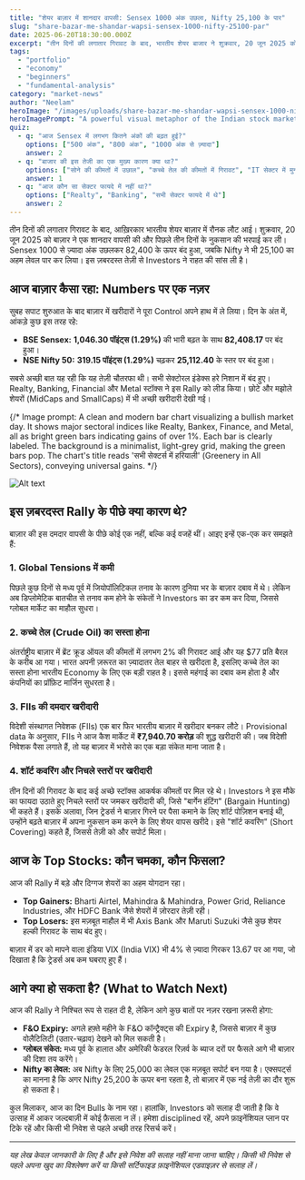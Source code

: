 ```yaml
---
title: "शेयर बाज़ार में शानदार वापसी: Sensex 1000 अंक उछला, Nifty 25,100 के पार"
slug: "share-bazar-me-shandar-wapsi-sensex-1000-nifty-25100-par"
date: 2025-06-20T18:30:00.000Z
excerpt: "तीन दिनों की लगातार गिरावट के बाद, भारतीय शेयर बाजार ने शुक्रवार, 20 जून 2025 को एक शानदार वापसी की। Sensex 1000 से ज़्यादा अंक उछलकर 82,400 के ऊपर बंद हुआ, जबकि Nifty ने भी 25,100 का अहम लेवल पार कर लिया। जानिए इस ज़बरदस्त तेज़ी के पीछे की मुख्य वजहें।"
tags:
  - "portfolio"
  - "economy"
  - "beginners"
  - "fundamental-analysis"
category: "market-news"
author: "Neelam"
heroImage: "/images/uploads/share-bazar-me-shandar-wapsi-sensex-1000-nifty-25100-par/hero-image.jpg"
heroImagePrompt: "A powerful visual metaphor of the Indian stock market's rebound. The BSE building on Dalal Street stands firm under a clearing sky, with dark storm clouds receding. A massive, glowing green bull charges forward, shattering a red bearish chart line. The atmosphere is dynamic and optimistic, capturing renewed investor confidence and a surge of positive energy. The image feels photorealistic with a dramatic, cinematic lighting style."
quiz:
  - q: "आज Sensex में लगभग कितने अंकों की बढ़त हुई?"
    options: ["500 अंक", "800 अंक", "1000 अंक से ज़्यादा"]
    answer: 2
  - q: "बाजार की इस तेजी का एक मुख्य कारण क्या था?"
    options: ["सोने की कीमतों में उछाल", "कच्चे तेल की कीमतों में गिरावट", "IT सेक्टर में मुनाफावसूली"]
    answer: 1
  - q: "आज कौन सा सेक्टर फायदे में नहीं था?"
    options: ["Realty", "Banking", "सभी सेक्टर फायदे में थे"]
    answer: 2
---
```


तीन दिनों की लगातार गिरावट के बाद, आख़िरकार भारतीय शेयर बाज़ार में रौनक लौट आई। शुक्रवार, 20 जून 2025 को बाज़ार ने एक शानदार वापसी की और पिछले तीन दिनों के नुकसान की भरपाई कर ली। Sensex 1000 से ज़्यादा अंक उछलकर 82,400 के ऊपर बंद हुआ, जबकि Nifty ने भी 25,100 का अहम लेवल पार कर लिया। इस ज़बरदस्त तेज़ी से Investors ने राहत की सांस ली है।

## आज बाज़ार कैसा रहा: Numbers पर एक नज़र

सुबह सपाट शुरुआत के बाद बाज़ार में खरीदारों ने पूरा Control अपने हाथ में ले लिया। दिन के अंत में, आंकड़े कुछ इस तरह रहे:

*   **BSE Sensex:** **1,046.30 पॉइंट्स (1.29%)** की भारी बढ़त के साथ **82,408.17** पर बंद हुआ।
*   **NSE Nifty 50:** **319.15 पॉइंट्स (1.29%)** चढ़कर **25,112.40** के स्तर पर बंद हुआ।

सबसे अच्छी बात यह रही कि यह तेज़ी चौतरफा थी। सभी सेक्टोरल इंडेक्स हरे निशान में बंद हुए। Realty, Banking, Financial और Metal स्टॉक्स ने इस Rally को लीड किया। छोटे और मझोले शेयरों (MidCaps and SmallCaps) में भी अच्छी खरीदारी देखी गई।

{/* Image prompt: A clean and modern bar chart visualizing a bullish market day. It shows major sectoral indices like Realty, Bankex, Finance, and Metal, all as bright green bars indicating gains of over 1%. Each bar is clearly labeled. The background is a minimalist, light-grey grid, making the green bars pop. The chart's title reads 'सभी सेक्टर्स में हरियाली' (Greenery in All Sectors), conveying universal gains. */}

![Alt text](/images/uploads/blog_content_hindi/share-bazar-me-shandar-wapsi-sensex-1000-nifty-25100-par/image-1.jpg)
## इस ज़बरदस्त Rally के पीछे क्या कारण थे?

बाज़ार की इस दमदार वापसी के पीछे कोई एक नहीं, बल्कि कई वजहें थीं। आइए इन्हें एक-एक कर समझते हैं:

### 1. Global Tensions में कमी
पिछले कुछ दिनों से मध्य पूर्व में जियोपॉलिटिकल तनाव के कारण दुनिया भर के बाज़ार दबाव में थे। लेकिन अब डिप्लोमेटिक बातचीत से तनाव कम होने के संकेतों ने Investors का डर कम कर दिया, जिससे ग्लोबल मार्केट का माहौल सुधरा।

### 2. कच्चे तेल (Crude Oil) का सस्ता होना
अंतर्राष्ट्रीय बाज़ार में ब्रेंट क्रूड ऑयल की कीमतों में लगभग 2% की गिरावट आई और यह $77 प्रति बैरल के करीब आ गया। भारत अपनी ज़रूरत का ज़्यादातर तेल बाहर से खरीदता है, इसलिए कच्चे तेल का सस्ता होना भारतीय Economy के लिए एक बड़ी राहत है। इससे महंगाई का दबाव कम होता है और कंपनियों का प्रॉफ़िट मार्जिन सुधरता है।

### 3. FIIs की दमदार खरीदारी
विदेशी संस्थागत निवेशक (FIIs) एक बार फिर भारतीय बाज़ार में खरीदार बनकर लौटे। Provisional data के अनुसार, FIIs ने आज कैश मार्केट में **₹7,940.70 करोड़** की शुद्ध खरीदारी की। जब विदेशी निवेशक पैसा लगाते हैं, तो यह बाज़ार में भरोसे का एक बड़ा संकेत माना जाता है।

### 4. शॉर्ट कवरिंग और निचले स्तरों पर खरीदारी
तीन दिनों की गिरावट के बाद कई अच्छे स्टॉक्स आकर्षक कीमतों पर मिल रहे थे। Investors ने इस मौके का फायदा उठाते हुए निचले स्तरों पर जमकर खरीदारी की, जिसे "बार्गेन हंटिंग" (Bargain Hunting) भी कहते हैं। इसके अलावा, जिन ट्रेडर्स ने बाज़ार गिरने पर पैसा कमाने के लिए शॉर्ट पोज़िशन बनाई थी, उन्होंने बढ़ते बाज़ार में अपना नुकसान कम करने के लिए शेयर वापस खरीदे। इसे "शॉर्ट कवरिंग" (Short Covering) कहते हैं, जिससे तेज़ी को और सपोर्ट मिला।

## आज के Top Stocks: कौन चमका, कौन फिसला?

आज की Rally में बड़े और दिग्गज शेयरों का अहम योगदान रहा।

*   **Top Gainers:** Bharti Airtel, Mahindra & Mahindra, Power Grid, Reliance Industries, और HDFC Bank जैसे शेयरों में ज़ोरदार तेज़ी रही।
*   **Top Losers:** इस मज़बूत माहौल में भी Axis Bank और Maruti Suzuki जैसे कुछ शेयर हल्की गिरावट के साथ बंद हुए।

बाज़ार में डर को मापने वाला इंडिया VIX (India VIX) भी 4% से ज़्यादा गिरकर 13.67 पर आ गया, जो दिखाता है कि ट्रेडर्स अब कम घबराए हुए हैं।

## आगे क्या हो सकता है? (What to Watch Next)

आज की Rally ने निश्चित रूप से राहत दी है, लेकिन आगे कुछ बातों पर नज़र रखना ज़रूरी होगा:

*   **F&O Expiry:** अगले हफ़्ते महीने के F&O कॉन्ट्रैक्ट्स की Expiry है, जिससे बाज़ार में कुछ वोलैटिलिटी (उतार-चढ़ाव) देखने को मिल सकती है।
*   **ग्लोबल संकेत:** मध्य पूर्व के हालात और अमेरिकी फेडरल रिज़र्व के ब्याज दरों पर फैसले आगे भी बाज़ार की दिशा तय करेंगे।
*   **Nifty का लेवल:** अब Nifty के लिए 25,000 का लेवल एक मज़बूत सपोर्ट बन गया है। एक्सपर्ट्स का मानना है कि अगर Nifty 25,200 के ऊपर बना रहता है, तो बाज़ार में एक नई तेज़ी का दौर शुरू हो सकता है।

कुल मिलाकर, आज का दिन Bulls के नाम रहा। हालांकि, Investors को सलाह दी जाती है कि वे उत्साह में आकर जल्दबाज़ी में कोई फ़ैसला न लें। हमेशा disciplined रहें, अपने फ़ाइनेंशियल प्लान पर टिके रहें और किसी भी निवेश से पहले अच्छी तरह रिसर्च करें।

---
*यह लेख केवल जानकारी के लिए है और इसे निवेश की सलाह नहीं माना जाना चाहिए। किसी भी निवेश से पहले अपना खुद का विश्लेषण करें या किसी सर्टिफाइड फ़ाइनेंशियल एडवाइज़र से सलाह लें।*